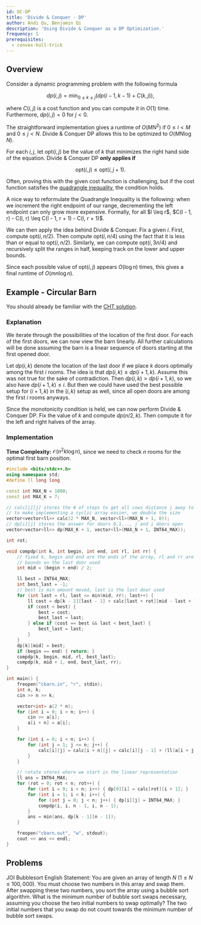 ```yaml
---
id: DC-DP
title: 'Divide & Conquer - DP'
author: Andi Qu, Benjamin Qi
description: 'Using Divide & Conquer as a DP Optimization.'
frequency: 1
prerequisites:
  - convex-hull-trick
---
```


## Overview

<Resources>
	<Resource
		source="cp-algo"
		title="Divide and Conquer DP"
		url="dynamic_programming/divide-and-conquer-dp.html"
	/>
	<Resource
		source="Jeffrey Xiao"
		title="Divide and Conquer Optimization"
		url="https://jeffreyxiao.me/blog/divide-and-conquer-optimization"
	/>
	<Resource source="GCP" title="15.4.2 - Divide & Conquer Optimization" />
</Resources>

Consider a dynamic programming problem with the following formula

$$
dp(i,j) = \min_{0\leq k \leq j} ( dp(i-1, k-1) + C(k,j)),
$$

where $C(i,j)$ is a cost function and you can compute it in $O(1)$ time.
Furthermore, $dp(i,j) =0$ for $j<0$.

The straightforward implementation gives a runtime of $O(MN^2)$ if $0\leq i <  M$ and $0\leq j < N$.
Divide & Conquer DP allows this to be optimized to $O(M N \log N)$.

For each $i,j$, let $\text{opt}(i,j)$ be the value of $k$ that minimizes the right hand side of the equation.
Divide & Conquer DP **only applies if**

$$
\text{opt}(i,j) \leq \text{opt}(i,j+1).
$$

Often, proving this with the given cost function is challenging,
but if the cost function satisfies the [quadrangle inequality](https://codeforces.com/blog/entry/86306), the condition holds.

<Info title="Note">
A nice way to reformulate the Quadrangle Inequality is the following: when we increment the right endpoint of our range, decrementing the left endpoint can only grow more expensive. Formally, for all $l \leq r$, $C(l - 1, r) - C(l, r) \leq C(l - 1, r + 1) - C(l, r + 1)$.
</Info>

We can then apply the idea behind Divide & Conquer.
Fix a given $i$. First, compute $\text{opt}(i,n/2)$.
Then compute $\text{opt}(i, n/4)$ using the fact that it is less than or equal to $\text{opt}(i, n/2)$.
Similarly, we can compute $\text{opt}(i, 3n/4)$ and recursively split the ranges in half, keeping track on the lower and upper bounds.

Since each possible value of $\text{opt}(i, j)$ appears $O(\log n)$ times, this gives a final runtime of $O(mn \log n)$.

## Example - Circular Barn

<FocusProblem problem="dnc_sample" />

You should already be familiar with the [CHT solution](/plat/convex-hull-trick#problems).

### Explanation

We iterate through the possibilities of the location of the first door.
For each of the first doors, we can now view the barn linearly.
All further calculations will be done assuming the barn is a linear sequence of doors starting at the first opened door.

Let $dp(i,k)$ denote the location of the last door if we place $k$ doors optimally among the first $i$ rooms.
The idea is that $dp(i,k) \leq dp(i+1, k)$.
Assume this was not true for the sake of contradiction.
Then $dp(i,k) > dp(i+1,k)$, so we also have $dp(i+1,k) \leq i$.
But then we could have used the best possible setup for $(i+1,k)$ in the $(i,k)$ setup as well, since all open doors are among the first $i$ rooms anyways.

Since the monotonicity condition is held, we can now perform Divide & Conquer DP.
Fix the value of $k$ and compute $dp(n/2, k)$.
Then compute it for the left and right halves of the array.

### Implementation

**Time Complexity:** $\mathcal{O}(n^2 k \log n)$, since we need to check $n$ rooms for the optimal first barn position.

<LanguageSection>
<CPPSection>

```cpp
#include <bits/stdc++.h>
using namespace std;
#define ll long long

const int MAX_N = 1000;
const int MAX_K = 7;

// calc[i][j] stores the # of steps to get all cows distance j away to door i
// to make implementing a cyclic array easier, we double the size
vector<vector<ll>> calc(2 * MAX_N, vector<ll>(MAX_N + 1, 0));
// dp[i][j] stores the answer for doors 0,1,.., j and i doors open
vector<vector<ll>> dp(MAX_K + 1, vector<ll>(MAX_N + 1, INT64_MAX));

int rot;

void compdp(int k, int begin, int end, int rl, int rr) {
	// fixed k, begin and end are the ends of the array, rl and rr are the
	// bounds on the last door used
	int mid = (begin + end) / 2;

	ll best = INT64_MAX;
	int best_last = -1;
	// best is min amount moved, last is the last door used
	for (int last = rl; last <= min(mid, rr); last++) {
		ll cost = dp[k - 1][last - 1] + calc[last + rot][mid - last + 1];
		if (cost < best) {
			best = cost;
			best_last = last;
		} else if (cost == best && last < best_last) {
			best_last = last;
		}
	}
	dp[k][mid] = best;
	if (begin == end) { return; }
	compdp(k, begin, mid, rl, best_last);
	compdp(k, mid + 1, end, best_last, rr);
}

int main() {
	freopen("cbarn.in", "r", stdin);
	int n, k;
	cin >> n >> k;

	vector<int> a(2 * n);
	for (int i = 0; i < n; i++) {
		cin >> a[i];
		a[i + n] = a[i];
	}

	for (int i = 0; i < n; i++) {
		for (int j = 1; j <= n; j++) {
			calc[i][j] = calc[i + n][j] = calc[i][j - 1] + (ll)a[i + j - 1] * (j - 1);
		}
	}

	// rotate stores where we start in the linear representation
	ll ans = INT64_MAX;
	for (rot = 0; rot < n; rot++) {
		for (int i = 0; i < n; i++) { dp[0][i] = calc[rot][i + 1]; }
		for (int i = 1; i < k; i++) {
			for (int j = 0; j < n; j++) { dp[i][j] = INT64_MAX; }
			compdp(i, i, n - 1, i, n - 1);
		}
		ans = min(ans, dp[k - 1][n - 1]);
	}

	freopen("cbarn.out", "w", stdout);
	cout << ans << endl;
}
```

</CPPSection>
</LanguageSection>

## Problems

<Problems problems="dnc_general" />

JOI Bubblesort English Statement: You are given an array of length $N$
$(1 \le N \le 100,000)$. You must choose two numbers in this array and swap
them. After swapping these two numbers, you sort the array using a bubble sort
algorithm. What is the minimum number of bubble sort swaps necessary, assuming
you choose the two initial numbers to swap optimally? The two initial numbers
that you swap do not count towards the minimum number of bubble sort swaps.

<!-- <Info title="Pro Tip">

There are [plenty](https://github.com/bqi343/USACO/blob/master/Contests/USACO%20Links/Division-Specific/Platinum.md)
Platinum DP problems that are not covered by this guide.
We recommend that you work through these on your own.

</Info> -->
